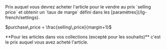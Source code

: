   <Accordion icon="input-numeric" title="Purchase price (PCP)">
    <ResponseField name="purchase price" type="decimal">
      Prix auquel vous devrez acheter l'article pour le vendre au prix `selling price` et obtenir un `taux de marge` défini dans les [paramètres](/lg-french/settings).
      <p>$purchase\,price = \frac{selling\,price}{margin+1}$</p>
      <Info>**Pour les articles dans vos collections (excepté pour les souhaits)** c'est le prix auquel vous avez acheté l'article.</Info>
    </ResponseField>
  </Accordion>